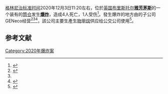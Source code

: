 {{Infobox event
| event = 雅芳茅斯爆炸
| time = 11:20 GMT
| date = 2020年12月3日
| place = 英國[[雅芳茅斯|雅芳茅斯]]
| reported deaths = 4
| reported injuries = 1
}}[[格林尼治标准时间|格林尼治标准时间]]2020年12月3日11:20左右，位於[[英国|英国]][[布里斯托尔|布里斯托尔]][[雅芳茅斯|'''雅芳茅斯''']]的一个装有{{link-en|生物固体|Biosolids}}的[[筒仓|筒仓]]发生[[爆炸|'''爆炸''']]，造成4人死亡，1人受伤<ref name="bbc_55173667">{{Cite news|date=3 December 2020|title=Avonmouth explosion: Four dead in Bristol water works blast|work=BBC News|url=https://www.bbc.com/news/uk-england-bristol-55173667|accessdate=4 December 2020|archive-date=2021-01-19|archive-url=https://web.archive.org/web/20210119192446/https://www.bbc.com/news/uk-england-bristol-55173667|dead-url=no}}</ref>。發生爆炸的地方由{{link-en|威塞克斯水务公司|Wessex Water}}的子公司GENeco经营<ref name="geneco">{{Cite web|title=Biomethane bus refuelling station builds on the legacy of the Bio-Bus|url=https://geneco.uk.com/Biomethane_bus_refuelling_station_builds_on_the_legacy_of_the_Bio-Bus/|accessdate=2020-12-04|author=|date=2019-07-18|first=|work=GENeco|language=en-GB|archiveurl=https://web.archive.org/web/20201130194605/https://www.geneco.uk.com/Biomethane_bus_refuelling_station_builds_on_the_legacy_of_the_Bio-Bus/|archivedate=2020-11-30|dead-url=no}}</ref><ref name="bbc_55173667" /><ref>{{Cite web|title=GENeco Limited – Annual Report and Financial Statements|url=https://find-and-update.company-information.service.gov.uk/company/06842738/filing-history/MzI0ODA3MDQzMmFkaXF6a2N4/document?format=pdf&download=0|accessdate=4 December 2020|author=|date=30 June 2019|first=|work=Companies House|archiveurl=|archivedate=}}</ref>，該公司主要生產[[可再生天然氣|生物甲烷]]供应给公交公司使用<ref>{{Cite web|title=Bristol Community Transport unveiled as Metrobus m1 operator|url=http://hctgroup.org/about_us/hct_group_news/630/Bristol%20Community%20Transport%20unveiled%20as%20Metrobus%20m1%20operator|accessdate=|author=|date=|first=|work=HCT Group|archiveurl=https://web.archive.org/web/20181214062728/http://hctgroup.org/about_us/hct_group_news/630/Bristol%20Community%20Transport%20unveiled%20as%20Metrobus%20m1%20operator|archivedate=14 December 2018}}</ref>。

== 参考文献 ==
<references />
{{Coord|51.51264|-2.67641|display=title}}
[[Category:2020年爆炸案|Category:2020年爆炸案]]